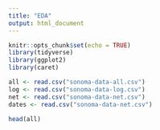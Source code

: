 ```yaml
---
title: "EDA"
output: html_document
---
```


```r
knitr::opts_chunk$set(echo = TRUE)
library(tidyverse)
library(ggplot2)
library(caret)
```

```r
all <- read.csv("sonoma-data-all.csv")
log <- read.csv("sonoma-data-log.csv")
net <- read.csv("sonoma-data-net.csv")
dates <- read.csv("sonoma-data-net.csv")
```

```r
head(all)
```

